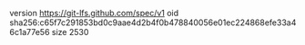 version https://git-lfs.github.com/spec/v1
oid sha256:c65f7c291853bd0c9aae4d2b4f0b478840056e01ec224868efe33a46c1a77e56
size 2530

